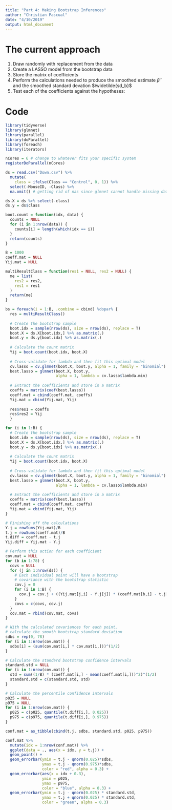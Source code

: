 ```yaml
---
title: "Part 4: Making Bootstrap Inferences"
author: "Christian Pascual"
date: "4/10/2019"
output: html_document
---
```


# The current approach

1) Draw randomly with replacement from the data
2) Create a LASSO model from the bootstrap data
3) Store the matrix of coefficients
4) Perform the calculations needed to produce the smoothed estimate $\widetilde{\beta}$ and the smoothed standard devation $\widetilde{sd_b}$
5) Test each of the coefficients against the hypotheses:

# Code 

```r
library(tidyverse)
library(glmnet)
library(parallel) 
library(doParallel) 
library(foreach) 
library(iterators)

nCores = 6 # change to whatever fits your specific system
registerDoParallel(nCores)

ds = read.csv("Down.csv") %>% 
  mutate(
    class = ifelse(Class == "Control", 0, 1)) %>% 
  select(-MouseID, -Class) %>% 
  na.omit() # getting rid of nas since glmnet cannot handle missing data

ds.X = ds %>% select(-class)
ds.y = ds$class
```

```r
boot.count = function(idx, data) {
  counts = NULL
  for (i in 1:nrow(data)) {
    counts[i] = length(which(idx == i))
  }
  return(counts)
}
```

```r
B = 1000
coeff.mat = NULL
Yij.mat = NULL

multiResultClass = function(res1 = NULL, res2 = NULL) {
  me = list(
    res2 = res2,
    res1 = res1
  )
  return(me)
}

bs = foreach(i = 1:B, .combine = cbind) %dopar% {
  res = multiResultClass()
               
  # Create the bootstrap sample
  boot.idx = sample(nrow(ds), size = nrow(ds), replace = T)
  boot.X = ds.X[boot.idx,] %>% as.matrix(.)
  boot.y = ds.y[boot.idx] %>% as.matrix(.)
  
  # Calculate the count matrix
  Yij = boot.count(boot.idx, boot.X)
  
  # Cross-validate for lambda and then fit this optimal model
  cv.lasso = cv.glmnet(boot.X, boot.y, alpha = 1, family = "binomial")
  best.lasso = glmnet(boot.X, boot.y, 
                      alpha = 1, lambda = cv.lasso$lambda.min)
  
  # Extract the coefficients and store in a matrix
  coeffs = matrix(coef(best.lasso))
  coeff.mat = cbind(coeff.mat, coeffs)
  Yij.mat = cbind(Yij.mat, Yij)
  
  res$res1 = coeffs
  res$res2 = Yij
  }

for (i in 1:B) {
  # Create the bootstrap sample
  boot.idx = sample(nrow(ds), size = nrow(ds), replace = T)
  boot.X = ds.X[boot.idx,] %>% as.matrix(.)
  boot.y = ds.y[boot.idx] %>% as.matrix(.)
  
  # Calculate the count matrix
  Yij = boot.count(boot.idx, boot.X)
  
  # Cross-validate for lambda and then fit this optimal model
  cv.lasso = cv.glmnet(boot.X, boot.y, alpha = 1, family = "binomial")
  best.lasso = glmnet(boot.X, boot.y, 
                      alpha = 1, lambda = cv.lasso$lambda.min)
  
  # Extract the coefficients and store in a matrix
  coeffs = matrix(coef(best.lasso))
  coeff.mat = cbind(coeff.mat, coeffs)
  Yij.mat = cbind(Yij.mat, Yij)
}

# Finishing off the calculations
Y.j = rowSums(Yij.mat)/B
t.j = rowSums(coeff.mat)/B
t.diff = coeff.mat - t.j
Yij.diff = Yij.mat - Y.j
```

```r
# Perform this action for each coefficient
cov.mat = NULL
for (b in 1:78) {
  covs = NULL
  for (j in 1:nrow(ds)) {
    # Each individual point will have a bootstrap
    # covariance with the bootstrap statistic
    cov.j = 0
    for (i in 1:B) {
      cov.j = cov.j + ((Yij.mat[j,i] - Y.j[j]) * (coeff.mat[b,i] - t.j[b]))/B
    }
    covs = c(covs, cov.j)
  }
  cov.mat = rbind(cov.mat, covs)
}
```

```r
# With the calculated covariances for each point, 
# calculate the smooth bootstrap standard deviation
sdbs = rep(0, 78)
for (i in 1:nrow(cov.mat)) {
  sdbs[i] = (sum(cov.mat[i,] * cov.mat[i,]))^(1/2)
}

# Calculate the standard bootstrap confidence intervals
standard.std = NULL
for (i in 1:nrow(cov.mat)) {
  std = sum((1/B) * (coeff.mat[i,] - mean(coeff.mat[i,]))^2)^(1/2)
  standard.std = c(standard.std, std)
}

# Calculate the percentile confidence intervals
p025 = NULL
p975 = NULL
for (i in 1:nrow(cov.mat)) {
  p025 = c(p025, quantile(t.diff[i,], 0.025))
  p975 = c(p975, quantile(t.diff[i,], 0.975))
}

conf.mat = as_tibble(cbind(t.j, sdbs, standard.std, p025, p975))
```

```r
conf.mat %>% 
  mutate(idx = 1:nrow(conf.mat)) %>% 
  ggplot(data = ., aes(x = idx, y = t.j)) +
  geom_point() +
  geom_errorbar(ymin = t.j - qnorm(0.025)*sdbs,
                ymax = t.j - qnorm(0.975)*sdbs, 
                color = "red", alpha = 0.3) +
  geom_errorbar(aes(x = idx + 0.3),
                ymin = p025,
                ymax = p975, 
                color = "blue", alpha = 0.3) +
  geom_errorbar(ymin = t.j - qnorm(0.025) * standard.std,
                ymax = t.j + qnorm(0.025) * standard.std, 
                color = "green", alpha = 0.3)
```

